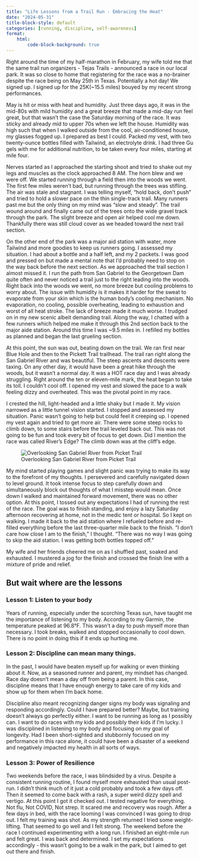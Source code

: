 ```yaml
---
title: "Life Lessons from a Trail Run - Embracing the Heat"
date: "2024-05-31"
title-block-style: default
categories: [running, discipline, self-awareness]
format: 
    html:
        code-block-background: true
---
```


Right around the time of my half-marathon in February, my wife told me that the same trail run organizers - Tejas Trails - announced a race in our local park. It was so close to home that registering for the race was a no-brainer despite the race being on May 25th in Texas. Potentially a hot day! We signed up. I signed up for the 25K(~15.5 miles) bouyed by my recent strong performances. 

May is hit or miss with heat and humidity. Just three days ago, it was in the mid-80s with mild humidity and a great breeze that made a mid-day run feel great, but that wasn't the case the Saturday morning of the race. It was sticky and already mid to upper 70s when we left the house. Humidity was high such that when I walked outside from the cool, air-conditioned house, my glasses fogged up. I prepared as best I could. Packed my vest, with two twenty-ounce bottles filled with Tailwind, an electrolyte drink. I had three Gu gels with me for additional nutrition, to be taken every four miles, starting at mile four. 

Nerves started as I approached the starting shoot and tried to shake out my legs and muscles as the clock approached 8 AM. The horn blew and we were off. We started running through a field then into the woods we went. The first few miles weren't bad, but running through the trees was stifling. The air was stale and stagnant. I was telling myself, "hold back, don't push" and tried to hold a slower pace on the thin single-track trail. Many runners past me but the only thing on my mind was "slow and steady". The trail wound around and finally came out of the trees onto the wide gravel track through the park. The slight breeze and open air helped cool me down. Thankfully there was still cloud cover as we headed toward the next trail section. 

On the other end of the park was a major aid station with water, more Tailwind and more goodies to keep us runners going. I assessed my situation. I had about a bottle and a half left, and my 2 packets. I was good and pressed on but made a mental note that I'd probably need to stop on the way back before the next section. As we approached the trail section I almost missed it. I run the path from San Gabriel to the Georgetown Dam quite often and never noticed a trail just to the right leading into the woods. Right back into the woods we went, no more breeze but cooling problems to worry about. The issue with humidity is it makes it harder for the sweat to evaporate from your skin which is the human body's cooling mechanism. No evaporation, no cooling, possible overheating, leading to exhaustion and worst of all heat stroke. The lack of breeze made it much worse. I trudged on in my new scenic albeit demanding trail. Along the way, I chatted with a few runners which helped me make it through this 2nd section back to the major aide station. Around this time I was ~9.5 miles in. I refilled my bottles as planned and began the last grueling section.

At this point, the sun was out, beating down on the trail. We ran first near Blue Hole and then to the Pickett Trail trailhead. The trail ran right along the San Gabriel River and was beautiful. The steep ascents and descents were taxing. On any other day, it would have been a great hike through the woods, but it wasn't a normal day. It was a HOT race day and I was already struggling. Right around the ten or eleven-mile mark, the heat began to take its toll. I couldn't cool off. I opened my vest and slowed the pace to a walk feeling dizzy and overheated. This was the pivotal point in my race. 

I crested the hill, light-headed and a little shaky but I made it. My vision narrowed as a little tunnel vision started. I stopped and assessed my situation. Panic wasn't going to help but could feel it creeping up. I opened my vest again and tried to get more air. There were some steep rocks to climb down, to some stairs before the trail leveled back out. This was not going to be fun and took every bit of focus to get down. Did I mention the race was called River's Edge? The climb down was at the cliff's edge. 

![Overlooking San Gabriel River from Picket Trail](rivers_edge.jpg)

My mind started playing games and slight panic was trying to make its way to the forefront of my thoughts. I persevered and carefully navigated down to level ground. It took intense focus to step carefully down and simultaneously block out thoughts of what I misstep would mean. Once down I walked and maintained forward movement, there was no other option. At this point, I tossed out any expectations I had of running the rest of the race. The goal was to finish standing, and enjoy a lazy Saturday afternoon recovering at home, not in the medic tent or hospital. So I kept on walking. I made it back to the aid station where I refueled before and re-filled everything before the last three-quarter mile back to the finish. "I don't care how close I am to the finish," I thought. "There was no way I was going to skip the aid station. I was getting both bottles topped off." 

My wife and her friends cheered me on as I shuffled past, soaked and exhausted. I mustered a jog for the finish and crossed the finish line with a mixture of pride and relief.

## But wait where are the lessons

### Lesson 1: Listen to your body
Years of running, especially under the scorching Texas sun, have taught me the importance of listening to my body. According to my Garmin, the temperature peaked at 96.8°F. This wasn't a day to push myself more than necessary. I took breaks, walked and stopped occasionally to cool down. There is no point in doing this if it ends up hurting me. 

### Lesson 2: Discipline can mean many things. 
In the past, I would have beaten myself up for walking or even thinking about it. Now, as a seasoned runner and parent, my mindset has changed. Race day doesn't mean a day off from being a parent. In this case, discipline means that I have enough energy to take care of my kids and show up for them when I'm back home. 

Discipline also meant recognizing danger signs my body was signaling and responding accordingly. Could I have prepared better? Maybe, but training doesn't always go perfectly either. I want to be running as long as I possibly can. I want to do races with my kids and possibly their kids if I'm lucky. I was disciplined in listening to my body and focusing on my goal of longevity. Had I been short-sighted and stubbornly focused on my performance in this race alone, it could have been a disaster of a weekend and negatively impacted my health in all sorts of ways. 

### Lesson 3: Power of Resilience
Two weekends before the race, I was blindsided by a virus. Despite a consistent running routine, I found myself more exhausted than usual post-run. I didn't think much of it just a cold probably and took a few days off. Then it seemed to come back with a rash, a super weird dizzy spell and vertigo. At this point I got it checked out. I tested negative for everything. Not flu, Not COVID, Not strep. It scared me and recovery was rough. After a few days in bed, with the race looming I was convinced I was going to drop out. I felt my training was shot. As my strength returned I tried some weight-lifting. That seemed to go well and I felt strong. The weekend before the race I continued experimenting with a long run. I finished an eight-mile run and felt great. I was back and determined. I set my expectations accordingly - this wasn't going to be a walk in the park, but I aimed to get out there and finish. 